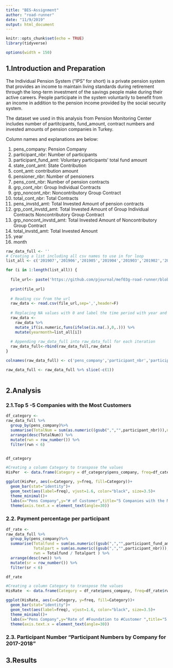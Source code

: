 ---
title: "BES-Assignment"
author: "road-runner"
date: "11/9/2019"
output: html_document
---

```{r setup, include=FALSE}
knitr::opts_chunk$set(echo = TRUE)
library(tidyverse)
```

```{r set-options, echo=FALSE, cache=FALSE, warning=FALSE}
options(width = 150)
```


## 1.Introduction and Preparation

The Individual Pension System (“IPS” for short) is a private pension system that provides an income to maintain living standards during retirement through the long-term investment of the savings people make during their active careers. People participate in the system voluntarily to benefit from an income in addition to the pension income provided by the social security system.

The dataset we used in this analysis from Pension Monitoring Center includes number of partitcipants, fund_amount, contract numbers and invested amounts of pension companies in Turkey.

Column names and explanations are below:

<ol type = "1">
<li>pens_company: Pension Company</li>
<li>participant_nbr: Number of participants</li>
<li>participant_fund_amt: Voluntary participants' total fund amount</li>
<li>state_cont_amt: State Contribution</li>
<li>cont_amt: contribution amount</li>
<li>pensioner_nbr: Number of pensioners</li>
<li>pens_cont_nbr: Number of pension contracts</li>
<li>grp_cont_nbr: Group Individual Contracts </li>
<li>grp_noncont_nbr: Noncontributory Group Contract</li>
<li>total_cont_nbr: Total Contracts</li>
<li>pens_invstd_amt: Total Invested Amount of pension contracts</li>
<li>grp_cont_invstd_amt: Total Invested Amount of Group Individual Contracts Noncontributory Group Contract</li>
<li>grp_noncont_invstd_amt: Total Invested Amount of Noncontributory Group Contract</li>
<li>total_invstd_amt: Total Invested Amount</li>
<li>year</li>
<li>month</li>
</ol>


```{r download, warning=FALSE}
raw_data_full <- ''
# Creating a list including all csv names to use in for loop
list_all <- c('201907','201906','201905','201904','201903','201902','201901','201812','201811','201810','201809','201808','201807','201806','201805','201804','201803','201802','201801','201712','201711','201710','201709','201708')

for (i in 1:length(list_all)) {
    
  file_url<- paste('https://github.com/pjournal/mef03g-road-runner/blob/master/BES-DATA/', list_all[i],'.csv?raw=true', sep='')
  
  print(file_url)
  
  # Reading csv from the url
  raw_data <- read.csv(file_url,sep=',',header=F)
  
  # Replacing NA values with 0 and label the time period with year and month, so when data is merged the data there won't be any confusion.
  raw_data <- 
    raw_data %>%
    mutate_if(is.numeric,funs(ifelse(is.na(.),0,.))) %>% 
    mutate(yearmonth=list_all[i])
  
  # Appending raw_data_full into raw_data_full for each iteration
  raw_data_full<-rbind(raw_data_full,raw_data)
} 

colnames(raw_data_full) <- c('pens_company','participant_nbr','participant_fund_amt','state_cont_amt','cont_amt','pensioner_nbr','pens_cont_nbr','grp_cont_nbr','grp_noncont_nbr','total_cont_nbr','pens_invstd_amt','grp_cont_invstd_amt','grp_noncont_invstd_amt','total_invstd_amt','yearmonth')

raw_data_full <- raw_data_full %>% slice(-c(1))
  

```



## 2.Analysis


### 2.1.Top 5 -5 Companies with the Most Customers

```{r category}
df_category <-
raw_data_full %>%
  group_by(pens_company)%>%
  summarise(TotalNum = sum(as.numeric((gsub(",","",participant_nbr))),na.rm = T)) %>%
  arrange(desc(TotalNum)) %>%
  mutate(rwn = row_number()) %>%
  filter(rwn < 6)


df_category

#Creating a column Category to transpose the values
HisPer  <- data.frame(Category = df_category$pens_company, freq=df_category$TotalNum)

ggplot(HisPer, aes(x=Category, y=freq, fill=Category))+
  geom_bar(stat="identity")+
  geom_text(aes(label=freq), vjust=1.6, color="black", size=3.5)+
  theme_minimal()+
  labs(x="Pens Company",y="# of Customer",title="5 Companies with the Most Customers",fill="Company")+
  theme(axis.text.x = element_text(angle=30))

```




### 2.2. Payment percentage per participant

```{r locality}
df_rate <-
raw_data_full %>%
  group_by(pens_company)%>%
  summarise(Totalfund = sum(as.numeric((gsub(",","",participant_fund_amt))),na.rm = T),
            Totalpart = sum(as.numeric((gsub(",","",participant_nbr))),na.rm = T),
            rwn = Totalfund / Totalpart ) %>%
  arrange(desc(rwn)) %>%
  mutate(sr = row_number()) %>%
  filter(sr < 6)

df_rate

#Creating a column Category to transpose the values
HisRate  <- data.frame(Category = df_rate$pens_company, freq=df_rate$rwn)

ggplot(HisRate, aes(x=Category, y=freq, fill=Category))+
  geom_bar(stat="identity")+
  geom_text(aes(label=freq), vjust=1.6, color="black", size=3.5)+
  theme_minimal()+
  labs(x="Pens Company",y="Rate of #Foundation to #Customer ",title="5 Companies with the Most Rate of Foundation to Customers",fill="Company")+
  theme(axis.text.x = element_text(angle=30))


```


### 2.3. Participant Number  "Participant Numbers by Company for 2017-2018 "


## 3.Results
